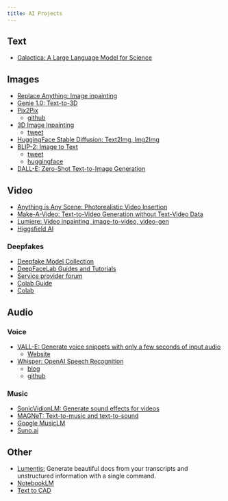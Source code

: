 ```yaml
---
title: AI Projects
---
```


## Text

- [Galactica: A Large Language Model for Science](https://galactica.org/static/paper.pdf)

## Images

- [Replace Anything: Image inpainting](https://huggingface.co/spaces/modelscope/ReplaceAnything)
- [Genie 1.0: Text-to-3D](https://twitter.com/LumaLabsAI/status/1744778363330535860)
- [Pix2Pix](https://arxiv.org/pdf/2211.09800.pdf)
    - [github](https://github.com/timothybrooks/instruct-pix2pix)
- [3D Image Inpainting](https://colab.research.google.com/github/mrm8488/shared_colab_notebooks/blob/master/3D_Photo_Inpainting_multiple_download.ipynb#scrollTo=5o-EIMeaghU0)
    - [tweet](https://twitter.com/originalmaderix/status/1595770992495710209?s=20&t=fwFT1N12RsVrqI9onY4rRQ)
- [HuggingFace Stable Diffusion: Text2Img, Img2Img](https://huggingface.co/spaces/camenduru/webui)
- [BLIP-2: Image to Text](https://github.com/salesforce/LAVIS/tree/main/projects/blip2)
    - [tweet](https://twitter.com/LiJunnan0409/status/1621649677543440384?s=20&t=OdX-rH843kQC2bO6FvbRdw)
    - [huggingface](https://huggingface.co/spaces/Salesforce/BLIP2)
- [DALL-E: Zero-Shot Text-to-Image Generation](https://arxiv.org/abs/2102.12092)


## Video

- [Anything is Any Scene: Photorealistic Video Insertion](https://anythinginanyscene.github.io/)
- [Make-A-Video: Text-to-Video Generation without Text-Video Data](https://arxiv.org/abs/2209.14792)
- [Lumiere: Video inpainting, image-to-video, video-gen](https://lumiere-video.github.io/)
- [Higgsfield AI](https://higgsfield.ai/)

### Deepfakes

- [Deepfake Model Collection](https://github.com/MitchellX/deepfake-models)
- [DeepFaceLab Guides and Tutorials](https://github.com/iperov/DeepFaceLab?tab=readme-ov-file#guides-and-tutorials)
- [Service provider forum](https://mrdeepfakes.com/forums/forums/deepfake-service-providers.94/)
- [Colab Guide](https://mrdeepfakes.com/forums/threads/guide-deepfacelab-2-0-google-colab-guide.1340/)
- [Colab](https://colab.research.google.com/github/chervonij/DFL-Colab/blob/master/DFL_Colab.ipynb)



## Audio

### Voice

- [VALL-E: Generate voice snippets with only a few seconds of input audio](https://arxiv.org/abs/2301.02111)
    - [Website](https://valle-demo.github.io/)
- [Whisper: OpenAI Speech Recognition](https://arxiv.org/abs/2212.04356)
    - [blog](https://openai.com/blog/whisper/)
    - [github](https://github.com/openai/whisper)

### Music

- [SonicVidionLM: Generate sound effects for videos](https://yusiissy.github.io/SonicVisionLM.github.io/)
- [MAGNeT: Text-to-music and text-to-sound](https://pages.cs.huji.ac.il/adiyoss-lab/MAGNeT/)
- [Google MusicLM](https://twitter.com/nonmayorpete/status/1618996491649171457?s=20&t=zYURx0HbIgrKRcnPSRb4MQ)
- [Suno.ai](https://twitter.com/tobi/status/1775684945257611286)

## Other

- [Lumentis:](https://github.com/hrishioa/lumentis) Generate beautiful docs from your transcripts and unstructured information with a single command.
- [NotebookLM](https://notebooklm.google/)
- [Text to CAD](https://zoo.dev/text-to-cad)